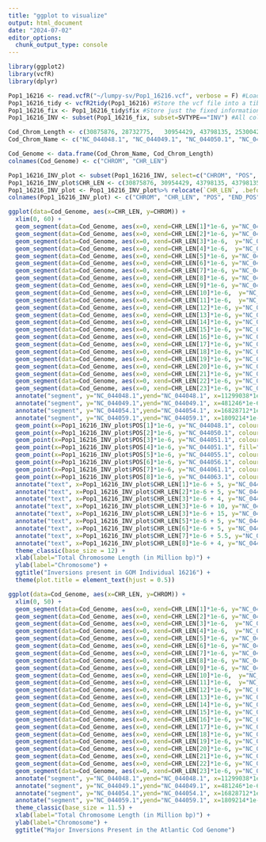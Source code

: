 ```yaml
---
title: "ggplot to visualize"
output: html_document
date: "2024-07-02"
editor_options: 
  chunk_output_type: console
---
```


```r
library(ggplot2)
library(vcfR)
library(dplyr)
```

```r
Pop1_16216 <- read.vcfR("~/lumpy-sv/Pop1_16216.vcf", verbose = F) #Load in the VCF file
Pop1_16216_tidy <- vcfR2tidy(Pop1_16216) #Store the vcf file into a tibble to subset
Pop1_16216_fix <- Pop1_16216_tidy$fix #Store just the fixed information of the vcf file
Pop1_16216_INV <- subset(Pop1_16216_fix, subset=SVTYPE=="INV") #All columns with just INV

Cod_Chrom_Length <- c(30875876, 28732775,	30954429, 43798135, 25300426, 27762770, 34137969, 29710654, 26487948, 27234273, 30713045, 30948897, 28829685, 29586942, 28657694,	34794352, 21723002, 24902675, 22015597, 24843429, 22358821, 23744039, 25242006)
Cod_Chrom_Name <- c("NC_044048.1", "NC_044049.1", "NC_044050.1", "NC_044051.1", "NC_044052.1", "NC_044053.1", "NC_044054.1", "NC_044055.1", "NC_044056.1", "NC_044057.1", "NC_044058.1", "NC_044059.1", "NC_044060.1", "NC_044061.1", "NC_044062.1", "NC_044063.1", "NC_044064.1", "NC_044065.1", "NC_044066.1", "NC_044067.1", "NC_044068.1", "NC_044069.1", "NC_044070.1")

Cod_Genome <- data.frame(Cod_Chrom_Name, Cod_Chrom_Length)
colnames(Cod_Genome) <- c("CHROM", "CHR_LEN")

Pop1_16216_INV_plot <- subset(Pop1_16216_INV, select=c("CHROM", "POS", "END")) #Subset to include just information to graph
Pop1_16216_INV_plot$CHR_LEN <- c(30875876, 30954429, 43798135, 43798135, 29710654, 26487948, 29586942, 34794352) #Add column for total chromosome length
Pop1_16216_INV_plot <- Pop1_16216_INV_plot%>% relocate(`CHR_LEN`, .before=POS) #Reorder to have Chromosome length before Start Position
colnames(Pop1_16216_INV_plot) <- c("CHROM", "CHR_LEN", "POS", "END_POS")
```

```r
ggplot(data=Cod_Genome, aes(x=CHR_LEN, y=CHROM)) +
  xlim(0, 60) +
  geom_segment(data=Cod_Genome, aes(x=0, xend=CHR_LEN[1]*1e-6, y="NC_044048.1", yend="NC_044048.1")) +
  geom_segment(data=Cod_Genome, aes(x=0, xend=CHR_LEN[2]*1e-6, y="NC_044049.1", yend="NC_044049.1")) +
  geom_segment(data=Cod_Genome, aes(x=0, xend=CHR_LEN[3]*1e-6,  y="NC_044050.1", yend="NC_044050.1")) +
  geom_segment(data=Cod_Genome, aes(x=0, xend=CHR_LEN[4]*1e-6,  y="NC_044051.1", yend="NC_044051.1")) +
  geom_segment(data=Cod_Genome, aes(x=0, xend=CHR_LEN[5]*1e-6, y="NC_044052.1", yend="NC_044052.1")) +
  geom_segment(data=Cod_Genome, aes(x=0, xend=CHR_LEN[6]*1e-6, y="NC_044053.1", yend="NC_044053.1")) +
  geom_segment(data=Cod_Genome, aes(x=0, xend=CHR_LEN[7]*1e-6, y="NC_044054.1", yend="NC_044054.1")) +
  geom_segment(data=Cod_Genome, aes(x=0, xend=CHR_LEN[8]*1e-6, y="NC_044055.1", yend="NC_044055.1")) +
  geom_segment(data=Cod_Genome, aes(x=0, xend=CHR_LEN[9]*1e-6, y="NC_044056.1", yend="NC_044056.1")) +
  geom_segment(data=Cod_Genome, aes(x=0, xend=CHR_LEN[10]*1e-6,  y="NC_044057.1", yend="NC_044057.1")) +
  geom_segment(data=Cod_Genome, aes(x=0, xend=CHR_LEN[11]*1e-6,  y="NC_044058.1", yend="NC_044058.1")) +
  geom_segment(data=Cod_Genome, aes(x=0, xend=CHR_LEN[12]*1e-6, y="NC_044059.1", yend="NC_044059.1")) +
  geom_segment(data=Cod_Genome, aes(x=0, xend=CHR_LEN[13]*1e-6, y="NC_044060.1", yend="NC_044060.1")) +
  geom_segment(data=Cod_Genome, aes(x=0, xend=CHR_LEN[14]*1e-6, y="NC_044061.1", yend="NC_044061.1")) +
  geom_segment(data=Cod_Genome, aes(x=0, xend=CHR_LEN[15]*1e-6, y="NC_044062.1", yend="NC_044062.1")) +
  geom_segment(data=Cod_Genome, aes(x=0, xend=CHR_LEN[16]*1e-6, y="NC_044063.1", yend="NC_044063.1")) +
  geom_segment(data=Cod_Genome, aes(x=0, xend=CHR_LEN[17]*1e-6, y="NC_044064.1", yend="NC_044064.1")) +
  geom_segment(data=Cod_Genome, aes(x=0, xend=CHR_LEN[18]*1e-6, y="NC_044065.1", yend="NC_044065.1")) +
  geom_segment(data=Cod_Genome, aes(x=0, xend=CHR_LEN[19]*1e-6, y="NC_044066.1", yend="NC_044066.1")) +
  geom_segment(data=Cod_Genome, aes(x=0, xend=CHR_LEN[20]*1e-6, y="NC_044067.1", yend="NC_044067.1")) +
  geom_segment(data=Cod_Genome, aes(x=0, xend=CHR_LEN[21]*1e-6, y="NC_044068.1", yend="NC_044068.1")) +
  geom_segment(data=Cod_Genome, aes(x=0, xend=CHR_LEN[22]*1e-6, y="NC_044069.1", yend="NC_044069.1")) +
  geom_segment(data=Cod_Genome, aes(x=0, xend=CHR_LEN[23]*1e-6, y="NC_044070.1", yend="NC_044070.1")) +
  annotate("segment", y="NC_044048.1",yend="NC_044048.1", x=11299038*1e-6, xend=28292263*1e-6, colour="turquoise3", linewidth=2.5) +
  annotate("segment", y="NC_044049.1",yend="NC_044049.1", x=481246*1e-6, xend=4466546*1e-6, colour="tan1", linewidth=2.5) +
  annotate("segment", y="NC_044054.1",yend="NC_044054.1", x=16828712*1e-6, xend=26336501*1e-6, colour="tan1", linewidth=2.5) +
  annotate("segment", y="NC_044059.1",yend="NC_044059.1", x=1809214*1e-6, xend=13690550*1e-6, colour="tan1", linewidth=2.5) +
  geom_point(x=Pop1_16216_INV_plot$POS[1]*1e-6, y="NC_044048.1", colour="steelblue4",  size=3) +
  geom_point(x=Pop1_16216_INV_plot$POS[2]*1e-6, y="NC_044050.1", colour="steelblue4", size=3) +
  geom_point(x=Pop1_16216_INV_plot$POS[3]*1e-6, y="NC_044051.1", colour="steelblue4", size=3) +
  geom_point(x=Pop1_16216_INV_plot$POS[4]*1e-6, y="NC_044051.1", fill="steelblue4", colour="goldenrod2", pch=21, size=2.5) +
  geom_point(x=Pop1_16216_INV_plot$POS[5]*1e-6, y="NC_044055.1", colour="steelblue4", size=3) +
  geom_point(x=Pop1_16216_INV_plot$POS[6]*1e-6, y="NC_044056.1", colour="steelblue4", size=3) +
  geom_point(x=Pop1_16216_INV_plot$POS[7]*1e-6, y="NC_044061.1", colour="steelblue4",size=3) +
  geom_point(x=Pop1_16216_INV_plot$POS[8]*1e-6, y="NC_044063.1", colour="steelblue4", size=3) +
  annotate("text", x=Pop1_16216_INV_plot$CHR_LEN[1]*1e-6 + 5, y="NC_044048.1", label="260 bp", colour="steelblue4") +
  annotate("text", x=Pop1_16216_INV_plot$CHR_LEN[2]*1e-6 + 5, y="NC_044050.1", label="239 bp", colour="steelblue4") +
  annotate("text", x=Pop1_16216_INV_plot$CHR_LEN[3]*1e-6 + 4, y="NC_044051.1", label="528 bp", colour="steelblue4") +
  annotate("text", x=Pop1_16216_INV_plot$CHR_LEN[3]*1e-6 + 10, y="NC_044051.1", label="and") +
  annotate("text", x=Pop1_16216_INV_plot$CHR_LEN[3]*1e-6 + 15, y="NC_044051.1", label="71 bp", colour="steelblue4") +
  annotate("text", x=Pop1_16216_INV_plot$CHR_LEN[5]*1e-6 + 5, y="NC_044055.1", label="164 bp", colour="steelblue4") +
  annotate("text", x=Pop1_16216_INV_plot$CHR_LEN[6]*1e-6 + 5, y="NC_044056.1", label="303 bp", colour="steelblue4") +
  annotate("text", x=Pop1_16216_INV_plot$CHR_LEN[7]*1e-6 + 5.5, y="NC_044061.1", label="31019 bp", colour="steelblue4") + 
  annotate("text", x=Pop1_16216_INV_plot$CHR_LEN[8]*1e-6 + 4, y="NC_044063.1", label="84 bp", colour="steelblue4") +
  theme_classic(base_size = 12) +
  xlab(label="Total Chromosome Length (in Million bp)") +
  ylab(label="Chromosome") +
  ggtitle("Inversions present in GOM Individual 16216") +
  theme(plot.title = element_text(hjust = 0.5))

```

```r
ggplot(data=Cod_Genome, aes(x=CHR_LEN, y=CHROM)) +
  xlim(0, 50) +
  geom_segment(data=Cod_Genome, aes(x=0, xend=CHR_LEN[1]*1e-6, y="NC_044048.1", yend="NC_044048.1")) +
  geom_segment(data=Cod_Genome, aes(x=0, xend=CHR_LEN[2]*1e-6, y="NC_044049.1", yend="NC_044049.1")) +
  geom_segment(data=Cod_Genome, aes(x=0, xend=CHR_LEN[3]*1e-6,  y="NC_044050.1", yend="NC_044050.1")) +
  geom_segment(data=Cod_Genome, aes(x=0, xend=CHR_LEN[4]*1e-6,  y="NC_044051.1", yend="NC_044051.1")) +
  geom_segment(data=Cod_Genome, aes(x=0, xend=CHR_LEN[5]*1e-6, y="NC_044052.1", yend="NC_044052.1")) +
  geom_segment(data=Cod_Genome, aes(x=0, xend=CHR_LEN[6]*1e-6, y="NC_044053.1", yend="NC_044053.1")) +
  geom_segment(data=Cod_Genome, aes(x=0, xend=CHR_LEN[7]*1e-6, y="NC_044054.1", yend="NC_044054.1")) +
  geom_segment(data=Cod_Genome, aes(x=0, xend=CHR_LEN[8]*1e-6, y="NC_044055.1", yend="NC_044055.1")) +
  geom_segment(data=Cod_Genome, aes(x=0, xend=CHR_LEN[9]*1e-6, y="NC_044056.1", yend="NC_044056.1")) +
  geom_segment(data=Cod_Genome, aes(x=0, xend=CHR_LEN[10]*1e-6,  y="NC_044057.1", yend="NC_044057.1")) +
  geom_segment(data=Cod_Genome, aes(x=0, xend=CHR_LEN[11]*1e-6,  y="NC_044058.1", yend="NC_044058.1")) +
  geom_segment(data=Cod_Genome, aes(x=0, xend=CHR_LEN[12]*1e-6, y="NC_044059.1", yend="NC_044059.1")) +
  geom_segment(data=Cod_Genome, aes(x=0, xend=CHR_LEN[13]*1e-6, y="NC_044060.1", yend="NC_044060.1")) +
  geom_segment(data=Cod_Genome, aes(x=0, xend=CHR_LEN[14]*1e-6, y="NC_044061.1", yend="NC_044061.1")) +
  geom_segment(data=Cod_Genome, aes(x=0, xend=CHR_LEN[15]*1e-6, y="NC_044062.1", yend="NC_044062.1")) +
  geom_segment(data=Cod_Genome, aes(x=0, xend=CHR_LEN[16]*1e-6, y="NC_044063.1", yend="NC_044063.1")) +
  geom_segment(data=Cod_Genome, aes(x=0, xend=CHR_LEN[17]*1e-6, y="NC_044064.1", yend="NC_044064.1")) +
  geom_segment(data=Cod_Genome, aes(x=0, xend=CHR_LEN[18]*1e-6, y="NC_044065.1", yend="NC_044065.1")) +
  geom_segment(data=Cod_Genome, aes(x=0, xend=CHR_LEN[19]*1e-6, y="NC_044066.1", yend="NC_044066.1")) +
  geom_segment(data=Cod_Genome, aes(x=0, xend=CHR_LEN[20]*1e-6, y="NC_044067.1", yend="NC_044067.1")) +
  geom_segment(data=Cod_Genome, aes(x=0, xend=CHR_LEN[21]*1e-6, y="NC_044068.1", yend="NC_044068.1")) +
  geom_segment(data=Cod_Genome, aes(x=0, xend=CHR_LEN[22]*1e-6, y="NC_044069.1", yend="NC_044069.1")) +
  geom_segment(data=Cod_Genome, aes(x=0, xend=CHR_LEN[23]*1e-6, y="NC_044070.1", yend="NC_044070.1")) +
  annotate("segment", y="NC_044048.1",yend="NC_044048.1", x=11299038*1e-6, xend=28292263*1e-6, colour="lightsteelblue4", linewidth=2.5) +
  annotate("segment", y="NC_044049.1",yend="NC_044049.1", x=481246*1e-6, xend=4466546*1e-6, colour="lightsteelblue4", linewidth=2.5) +
  annotate("segment", y="NC_044054.1",yend="NC_044054.1", x=16828712*1e-6, xend=26336501*1e-6, colour="lightsteelblue4", linewidth=2.5) +
  annotate("segment", y="NC_044059.1",yend="NC_044059.1", x=1809214*1e-6, xend=13690550*1e-6, colour="lightsteelblue4", linewidth=2.5) +
  theme_classic(base_size = 11.5) +
  xlab(label="Total Chromosome Length (in Million bp)") +
  ylab(label="Chromosome") +
  ggtitle("Major Inversions Present in the Atlantic Cod Genome")

```